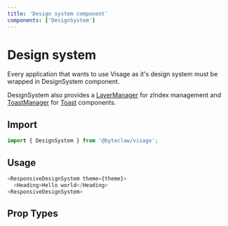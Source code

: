 ```yaml
---
title: 'Design system component'
components: ['DesignSystem']
---
```


# Design system

Every application that wants to use Visage as it's design system must be wrapped in DesignSystem component.

DesignSystem also provides a [LayerManager](/components/layer-manager) for zIndex management and [ToastManager](/components/toast-manager) for [Toast](/components/feedback/toast) components.

## Import

```js transpile=false
import { DesignSystem } from '@byteclaw/visage';
```

## Usage

```js transpile=false
<ResponsiveDesignSystem theme={theme}>
  <Heading>Hello world</Heading>
<ResponsiveDesignSystem>
```

## Prop Types

<PropTypes component="DesignSystem" />
